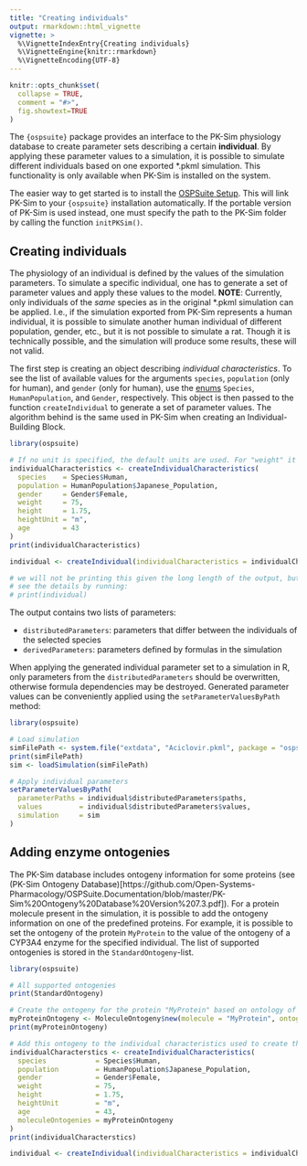 ```yaml
---
title: "Creating individuals"
output: rmarkdown::html_vignette
vignette: >
  %\VignetteIndexEntry{Creating individuals}
  %\VignetteEngine{knitr::rmarkdown}
  %\VignetteEncoding{UTF-8}
---
```


```r
knitr::opts_chunk$set(
  collapse = TRUE,
  comment = "#>",
  fig.showtext=TRUE
)
```

The `{ospsuite}` package provides an interface to the PK-Sim physiology database to create parameter sets describing a certain **individual**. By applying these parameter values to a simulation, it is possible to simulate different individuals based on one exported *.pkml simulation. 
This functionality is only available when PK-Sim is installed on the system.

The easier way to get started is to install the [OSPSuite Setup](https://github.com/Open-Systems-Pharmacology/Suite/releases/). This will link PK-Sim to your `{ospsuite}` installation automatically. 
If the portable version of PK-Sim is used instead,  one must specify the path to the PK-Sim folder by calling the function `initPKSim()`.

## Creating individuals

The physiology of an individual is defined by the values of the simulation parameters. To simulate a specific individual, one has to generate a set of parameter values and apply these values to the model. **NOTE**: Currently, only individuals of the *same* species as in the original *.pkml simulation can be applied. I.e., if the simulation exported from PK-Sim represents a human individual, it is possible to simulate another human individual of different population, gender, etc., but it is not possible to simulate a rat. Though it is technically possible, and the simulation will produce some results, these will not valid.

The first step is creating an object describing *individual characteristics*. To see the list of available values for the arguments `species`, `population` (only for human), and `gender` (only for human), use the [enums](https://en.wikipedia.org/wiki/Enumerated_type) `Species`, `HumanPopulation`, and `Gender`, respectively. This object is then passed to the function `createIndividual` to generate a set of parameter values. The algorithm behind is the same used in PK-Sim when creating an Individual-Building Block.

```r
library(ospsuite)

# If no unit is specified, the default units are used. For "weight" it is "kg", for "age" it is "year(s)".
individualCharacteristics <- createIndividualCharacteristics(
  species    = Species$Human,
  population = HumanPopulation$Japanese_Population,
  gender     = Gender$Female,
  weight     = 75,
  height     = 1.75,
  heightUnit = "m",
  age        = 43
)
print(individualCharacteristics)

individual <- createIndividual(individualCharacteristics = individualCharacteristics)

# we will not be printing this given the long length of the output, but you can
# see the details by running:
# print(individual)
```

The output contains two lists of parameters: 

- `distributedParameters`: parameters that differ between the individuals of the selected species
- `derivedParameters`: parameters defined by formulas in the simulation 

When applying the generated individual parameter set to a simulation in R, only parameters from the `distributedParameters` should be overwritten, otherwise formula dependencies may be destroyed. Generated parameter values can be conveniently applied using the `setParameterValuesByPath` method:

```r
library(ospsuite)

# Load simulation
simFilePath <- system.file("extdata", "Aciclovir.pkml", package = "ospsuite")
print(simFilePath)
sim <- loadSimulation(simFilePath)

# Apply individual parameters
setParameterValuesByPath(
  parameterPaths = individual$distributedParameters$paths,
  values         = individual$distributedParameters$values,
  simulation     = sim
)
```

## Adding enzyme ontogenies

The PK-Sim database includes ontogeny information for some proteins (see (PK-Sim Ontogeny Database)[https://github.com/Open-Systems-Pharmacology/OSPSuite.Documentation/blob/master/PK-Sim%20Ontogeny%20Database%20Version%207.3.pdf]). For a protein molecule present in the simulation, it is possible to add the ontogeny information on one of the predefined proteins. For example, it is possible to set the ontogeny of the protein `MyProtein` to the value of the ontogeny of a CYP3A4 enzyme for the specified individual. The list of supported ontogenies is stored in the `StandardOntogeny`-list.

```r
library(ospsuite)

# All supported ontogenies
print(StandardOntogeny)

# Create the ontogeny for the protein "MyProtein" based on ontology of CYP3A4
myProteinOntogeny <- MoleculeOntogeny$new(molecule = "MyProtein", ontogeny = StandardOntogeny$CYP3A4)
print(myProteinOntogeny)

# Add this ontogeny to the individual characteristics used to create the individual parameters set
individualCharacterstics <- createIndividualCharacteristics(
  species            = Species$Human,
  population         = HumanPopulation$Japanese_Population,
  gender             = Gender$Female,
  weight             = 75,
  height             = 1.75,
  heightUnit         = "m",
  age                = 43,
  moleculeOntogenies = myProteinOntogeny
)
print(individualCharacterstics)

individual <- createIndividual(individualCharacteristics = individualCharacterstics)
```
